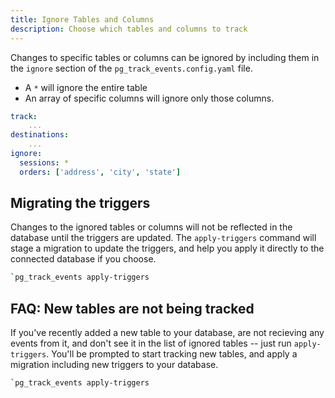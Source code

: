 ```yaml
---
title: Ignore Tables and Columns
description: Choose which tables and columns to track
---
```


Changes to specific tables or columns can be ignored by including them in the `ignore` section of the `pg_track_events.config.yaml` file.

- A `*` will ignore the entire table
- An array of specific columns will ignore only those columns. 

```yaml
track: 
    ...
destinations:
    ...
ignore:
  sessions: *
  orders: ['address', 'city', 'state']
```

## Migrating the triggers 
Changes to the ignored tables or columns will not be reflected in the database until the triggers are updated. The `apply-triggers` command will stage a migration to update the triggers, and help you apply it directly to the connected database if you choose. 
```bash
`pg_track_events apply-triggers
```

## FAQ: New tables are not being tracked

If you've recently added a new table to your database, are not recieving any events from it, and don't see it in the list of ignored tables -- just run `apply-triggers`. You'll be prompted to start tracking new tables, and apply a migration including new triggers to your database. 

```bash
`pg_track_events apply-triggers
```